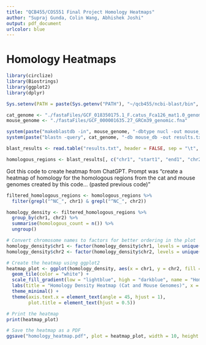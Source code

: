 ```yaml
---
title: "QCB455/COS551 Final Project Homology Heatmaps"
author: "Supraj Gunda, Colin Wang, Abhishek Joshi"
output: pdf_document
urlcolor: blue
---
```


# Homology Heatmaps

```r
library(circlize)
library(Biostrings)
library(ggplot2)
library(dplyr)
```

```r
Sys.setenv(PATH = paste(Sys.getenv("PATH"), "~/qcb455/ncbi-blast/bin", sep = ":"))

cat_genome <- "./fastaFiles/GCF_018350175.1_F.catus_Fca126_mat1.0_genomic.fna"
mouse_genome <- "./fastaFiles/GCF_000001635.27_GRCm39_genomic.fna"

system(paste("makeblastdb -in", mouse_genome, "-dbtype nucl -out mouse_db"))
system(paste("blastn -query", cat_genome, "-db mouse_db -out results.txt -outfmt 6"))
```

```r
blast_results <- read.table("results.txt", header = FALSE, sep = "\t", col.names = c("chr1", "chr2", "start1", "end1", "start2", "end2", "evalue", "bitscore", "alignment_length", "query_cov", "mismatch", "gap_open"))

homologous_regions <- blast_results[, c("chr1", "start1", "end1", "chr2", "start2", "end2")]
```

Got this code to create heatmap from ChatGPT. Prompt was "create a heatmap of homology for the homologous regions from the cat and mouse genomes created by this code... (pasted previous code)"
```r
filtered_homologous_regions <- homologous_regions %>%
  filter(grepl("^NC_", chr1) & grepl("^NC_", chr2))

homology_density <- filtered_homologous_regions %>%
  group_by(chr1, chr2) %>%
  summarise(homologous_count = n()) %>%
  ungroup()

# Convert chromosome names to factors for better ordering in the plot
homology_density$chr1 <- factor(homology_density$chr1, levels = unique(filtered_homologous_regions$chr1))
homology_density$chr2 <- factor(homology_density$chr2, levels = unique(filtered_homologous_regions$chr2))

# Create the heatmap using ggplot2
heatmap_plot <- ggplot(homology_density, aes(x = chr1, y = chr2, fill = homologous_count)) +
  geom_tile(color = "white") +
  scale_fill_gradient(low = "lightblue", high = "darkblue", name = "Homology Density") +
  labs(title = "Homology Density Heatmap (Cat and Mouse Genomes)", x = "Cat Chromosomes", y = "Mouse Chromosomes") +
  theme_minimal() +
  theme(axis.text.x = element_text(angle = 45, hjust = 1),
        plot.title = element_text(hjust = 0.5))

# Print the heatmap
print(heatmap_plot)
```

```r
# Save the heatmap as a PDF
ggsave("homology_heatmap.pdf", plot = heatmap_plot, width = 10, height = 8)
```
